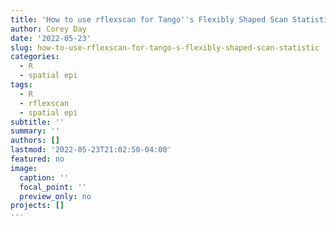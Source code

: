 ```yaml
---
title: 'How to use rflexscan for Tango''s Flexibly Shaped Scan Statistic '
author: Corey Day
date: '2022-05-23'
slug: how-to-use-rflexscan-for-tango-s-flexibly-shaped-scan-statistic
categories:
  - R
  - spatial epi
tags:
  - R
  - rflexscan
  - spatial epi
subtitle: ''
summary: ''
authors: []
lastmod: '2022-05-23T21:02:50-04:00'
featured: no
image:
  caption: ''
  focal_point: ''
  preview_only: no
projects: []
---
```

